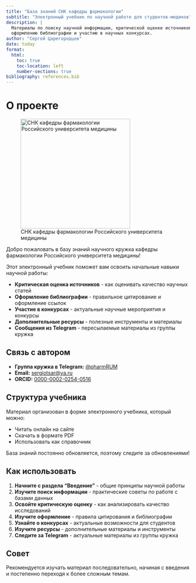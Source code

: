 ```yaml
---
title: "База знаний СНК кафедры фармакологии"
subtitle: "Электронный учебник по научной работе для студентов-медиков"
description: |
  Материалы по поиску научной информации, критической оценке источников,
  оформлению библиографии и участию в научных конкурсах.
author: "Сергей Царегородцев"
date: today
format:
  html:
    toc: true
    toc-location: left
    number-sections: true
bibliography: references.bib
---
```


# О проекте {#sec-about}

![СНК кафедры фармакологии Российского университета медицины](cover.png){width="300"}

Добро пожаловать в базу знаний научного кружка кафедры фармакологии Российского университета медицины!

Этот электронный учебник поможет вам освоить начальные навыки научной работы:

-   **Критическая оценка источников** - как оценивать качество научных статей
-   **Оформление библиографии** - правильное цитирование и оформление ссылок
-   **Участие в конкурсах** - актуальные научные мероприятия и конкурсы
-   **Дополнительные ресурсы** - полезные инструменты и материалы
-   **Сообщения из Telegram** - пересылаемые материалы из группы кружка

::: callout-note
## Связь с автором

-   **Группа кружка в Telegram:** [\@pharmRUM](https://t.me/pharmRUM)
-   **Email:** [sergiotsar\@ya.ru](mailto:sergiotsar@ya.ru)
-   **ORCID:** [0000-0002-0254-0516](https://orcid.org/0000-0002-0254-0516)
:::

## Структура учебника

Материал организован в форме электронного учебника, который можно:

-   Читать онлайн на сайте
-   Скачать в формате PDF
-   Использовать как справочник

База знаний постоянно обновляется, поэтому следите за обновлениями!

## Как использовать

1.  **Начните с раздела "Введение"** - общие принципы научной работы
2.  **Изучите поиск информации** - практические советы по работе с базами данных
3.  **Освойте критическую оценку** - как анализировать качество исследований
4.  **Изучите оформление** - правила цитирования и библиографии
5.  **Узнайте о конкурсах** - актуальные возможности для студентов
6.  **Изучите ресурсы** - дополнительные материалы и инструменты
7.  **Следите за Telegram** - актуальные материалы из группы кружка

::: callout-tip
## Совет

Рекомендуется изучать материал последовательно, начиная с введения и постепенно переходя к более сложным темам.
:::
